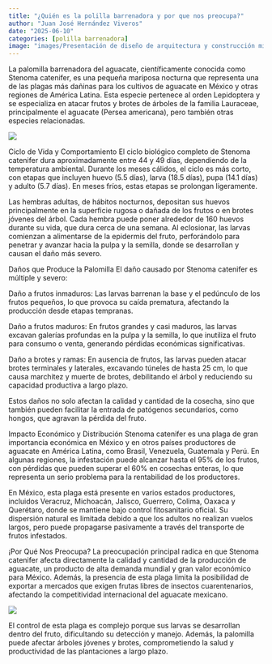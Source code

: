 ```yaml
---
title: "¿Quién es la polilla barrenadora y por que nos preocupa?"
author: "Juan José Hernández Viveros"
date: "2025-06-10"
categories: [polilla barrenadora]
image: "images/Presentación de diseño de arquitectura y construcción minimalista moderno blanco y celeste (2).jpg"
---
```


La palomilla barrenadora del aguacate, científicamente conocida como Stenoma catenifer, es una pequeña mariposa nocturna que representa una de las plagas más dañinas para los cultivos de aguacate en México y otras regiones de América Latina. Esta especie pertenece al orden Lepidoptera y se especializa en atacar frutos y brotes de árboles de la familia Lauraceae, principalmente el aguacate (Persea americana), pero también otras especies relacionadas.

![](images/Captura de pantalla 2025-06-07 003747.png){fig-align="center"}

Ciclo de Vida y Comportamiento El ciclo biológico completo de Stenoma catenifer dura aproximadamente entre 44 y 49 días, dependiendo de la temperatura ambiental. Durante los meses cálidos, el ciclo es más corto, con etapas que incluyen huevo (5.5 días), larva (18.5 días), pupa (14.1 días) y adulto (5.7 días). En meses fríos, estas etapas se prolongan ligeramente.

Las hembras adultas, de hábitos nocturnos, depositan sus huevos principalmente en la superficie rugosa o dañada de los frutos o en brotes jóvenes del árbol. Cada hembra puede poner alrededor de 160 huevos durante su vida, que dura cerca de una semana. Al eclosionar, las larvas comienzan a alimentarse de la epidermis del fruto, perforándolo para penetrar y avanzar hacia la pulpa y la semilla, donde se desarrollan y causan el daño más severo.

Daños que Produce la Palomilla El daño causado por Stenoma catenifer es múltiple y severo:

Daño a frutos inmaduros: Las larvas barrenan la base y el pedúnculo de los frutos pequeños, lo que provoca su caída prematura, afectando la producción desde etapas tempranas.

Daño a frutos maduros: En frutos grandes y casi maduros, las larvas excavan galerías profundas en la pulpa y la semilla, lo que inutiliza el fruto para consumo o venta, generando pérdidas económicas significativas.

Daño a brotes y ramas: En ausencia de frutos, las larvas pueden atacar brotes terminales y laterales, excavando túneles de hasta 25 cm, lo que causa marchitez y muerte de brotes, debilitando el árbol y reduciendo su capacidad productiva a largo plazo.

Estos daños no solo afectan la calidad y cantidad de la cosecha, sino que también pueden facilitar la entrada de patógenos secundarios, como hongos, que agravan la pérdida del fruto.

Impacto Económico y Distribución Stenoma catenifer es una plaga de gran importancia económica en México y en otros países productores de aguacate en América Latina, como Brasil, Venezuela, Guatemala y Perú. En algunas regiones, la infestación puede alcanzar hasta el 95% de los frutos, con pérdidas que pueden superar el 60% en cosechas enteras, lo que representa un serio problema para la rentabilidad de los productores.

En México, esta plaga está presente en varios estados productores, incluidos Veracruz, Michoacán, Jalisco, Guerrero, Colima, Oaxaca y Querétaro, donde se mantiene bajo control fitosanitario oficial. Su dispersión natural es limitada debido a que los adultos no realizan vuelos largos, pero puede propagarse pasivamente a través del transporte de frutos infestados.

¡Por Qué Nos Preocupa? La preocupación principal radica en que Stenoma catenifer afecta directamente la calidad y cantidad de la producción de aguacate, un producto de alta demanda mundial y gran valor económico para México. Además, la presencia de esta plaga limita la posibilidad de exportar a mercados que exigen frutas libres de insectos cuarentenarios, afectando la competitividad internacional del aguacate mexicano.

![](images/Captura de pantalla 2025-06-07 004719.png){fig-align="center"}

El control de esta plaga es complejo porque sus larvas se desarrollan dentro del fruto, dificultando su detección y manejo. Además, la palomilla puede afectar árboles jóvenes y brotes, comprometiendo la salud y productividad de las plantaciones a largo plazo.

